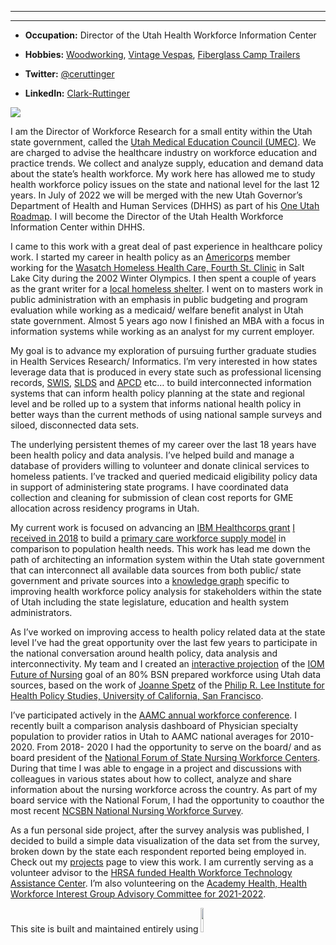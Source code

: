 ------------------------------------------------------------------------

------------------------------------------------------------------------

-   **Occupation:** Director of the Utah Health Workforce Information Center

-   **Hobbies:** [Woodworking](table.png){target="_blank"}, [Vintage Vespas](scoot.png){target="_blank"}, [Fiberglass Camp Trailers](https://photos.google.com/share/AF1QipNu9Y0LfL2Tpds0K3NZyTCOmhWYTOwOOUweQ-Z5lPs5RqvdAImajW6SGsD5WobIyw?pli=1&key=Rnk2bEVIUWVVSUstV1RXSWNHVE90dm5fQjAxbkRn){target="_blank"}

-   **Twitter:** <a href="https://twitter.com/ceruttinger?ref_src=twsrc%5Etfw" class="twitter-follow-button" data-show-count="false">@ceruttinger</a>

    ```{=html}
    <script async src="https://platform.twitter.com/widgets.js" charset="utf-8"></script>
    ```

-   **LinkedIn:** <a href="https://www.linkedin.com/in/clark-ruttinger?trk=profile-badge">Clark-Ruttinger</a>

![](face.png)

I am the Director of Workforce Research for a small entity within the Utah state government, called the [Utah Medical Education Council (UMEC)](umec.utah.gov). We are charged to advise the healthcare industry on workforce education and practice trends. We collect and analyze supply, education and demand data about the state's health workforce. My work here has allowed me to study health workforce policy issues on the state and national level for the last 12 years. In July of 2022 we will be merged with the new Utah Governor's Department of Health and Human Services (DHHS) as part of his [One Utah Roadmap](https://governor.utah.gov/2021/01/19/gov-spencer-cox-releases-one-utah-roadmap-a-plan-for-the-first-500-days-of-the-cox-henderson-administration/). I will become the Director of the Utah Health Workforce Information Center within DHHS.

I came to this work with a great deal of past experience in healthcare policy work. I started my career in health policy as an [Americorps](https://americorps.gov/) member working for the [Wasatch Homeless Health Care, Fourth St. Clinic](https://fourthstreetclinic.org/) in Salt Lake City during the 2002 Winter Olympics. I then spent a couple of years as the grant writer for a [local homeless shelter](https://theroadhome.org/). I went on to masters work in public administration with an emphasis in public budgeting and program evaluation while working as a medicaid/ welfare benefit analyst in Utah state government. Almost 5 years ago now I finished an MBA with a focus in information systems while working as an analyst for my current employer.

My goal is to advance my exploration of pursuing further graduate studies in Health Services Research/ Informatics. I'm very interested in how states leverage data that is produced in every state such as professional licensing records, [SWIS](https://www.dol.gov/agencies/eta/performance/swis), [SLDS](https://www.ecs.org/state-longitudinal-data-systems/) and [APCD](https://www.apcdcouncil.org/) etc... to build interconnected information systems that can inform health policy planning at the state and regional level and be rolled up to a system that informs national health policy in better ways than the current methods of using national sample surveys and siloed, disconnected data sets.

The underlying persistent themes of my career over the last 18 years have been health policy and data analysis. I've helped build and manage a database of providers willing to volunteer and donate clinical services to homeless patients. I've tracked and queried medicaid eligibility policy data in support of administering state programs. I have coordinated data collection and cleaning for submission of clean cost reports for GME allocation across residency programs in Utah.

My current work is focused on advancing an [IBM Healthcorps grant](https://www.ibm.org/initiatives/ibm-service-corps/csc-7) [I received in 2018](https://www.deseret.com/2018/11/4/20657880/utah-has-a-shortage-of-primary-care-physicians-this-task-force-is-teaming-up-with-ibm-to-fix-it) to build a [primary care workforce supply model](https://umec.utah.gov/team/) in comparison to population health needs. This work has lead me down the path of architecting an information system within the Utah state government that can interconnect all available data sources from both public/ state government and private sources into a [knowledge graph](https://medium.com/@timo.klimmer/what-the-heck-is-a-graph-database-cd92ae041b5a) specific to improving health workforce policy analysis for stakeholders within the state of Utah including the state legislature, education and health system administrators.

As I've worked on improving access to health policy related data at the state level I've had the great opportunity over the last few years to participate in the national conversation around health policy, data analysis and interconnectivity. My team and I created an [interactive projection](https://umec-nursing.utah.gov/bsn-projections/) of the [IOM Future of Nursing](https://nam.edu/publications/the-future-of-nursing-2020-2030/) goal of an 80% BSN prepared workforce using Utah data sources, based on the work of [Joanne Spetz](https://nepincollaborative.org/wp-content/uploads/2018/07/Spetz-2018-BSN-80-percent-forecast.pdf) of the [Philip R. Lee Institute for Health Policy Studies, University of California, San Francisco](https://healthpolicy.ucsf.edu/philip-r-lee-institute-health-policy-studies).

I've participated actively in the [AAMC annual workforce conference](https://www.aamc.org/what-we-do/mission-areas/health-care/workforce-studies/meetings). I recently built a comparison analysis dashboard of Physician specialty population to provider ratios in Utah to AAMC national averages for 2010-2020. From 2018- 2020 I had the opportunity to serve on the board/ and as board president of the [National Forum of State Nursing Workforce Centers](https://nursingworkforcecenters.org/). During that time I was able to engage in a project and discussions with colleagues in various states about how to collect, analyze and share information about the nursing workforce across the country. As part of my board service with the National Forum, I had the opportunity to coauthor the most recent [NCSBN National Nursing Workforce Survey](https://www.ncsbn.org/workforce.htm).

As a fun personal side project, after the survey analysis was published, I decided to build a simple data visualization of the data set from the survey, broken down by the state each respondent reported being employed in. Check out my [projects](https://clarkruttinger.info/projects.html) page to view this work. I am currently serving as a volunteer advisor to the [HRSA funded Health Workforce Technology Assistance Center](https://www.healthworkforceta.org/about/expert-workgroup/). I'm also volunteering on the [Academy Health, Health Workforce Interest Group Advisory Committee for 2021-2022](https://academyhealth.org/professional-resources/interest-groups/health-workforce-interest-group/advisory-committee/page/health-workforce-interest-group-advisory-committee).

This site is built and maintained entirely using ![](RStudio.png){width="10%"}
